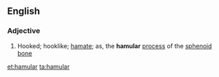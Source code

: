 ==English==

===Adjective===
{{head|en|adjective}}

# Hooked; hooklike; [[hamate]]; as, the '''hamular''' [[process]] of the [[sphenoid]] [[bone]]

[[et:hamular]]
[[ta:hamular]]